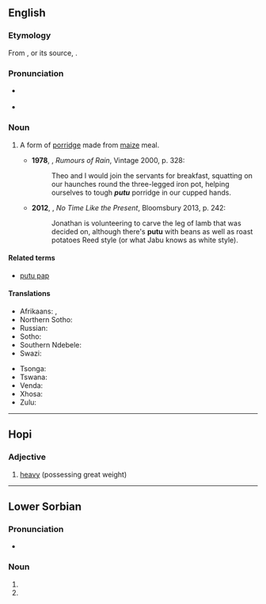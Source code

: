 {{also|puṯu}}

==English==

===Etymology===
From {{etyl|af|en}} {{m|af|putu}}, or its source, {{etyl|zu|en}} {{m|zu|uphuthu}}.

===Pronunciation===
* {{a|South Africa}} {{IPA|/ˈpʊtʊ/|/ˈpuːtʊ/|lang=en}}
* {{a|UK}} {{IPA|/ˈpuːtuː/|lang=en}}

===Noun===
{{en-noun|-}}

# {{lb|en|South Africa}} A form of [[porridge]] made from [[maize]] meal. {{defdate|from 20th c.}}
#* '''1978''', {{w|André Brink}}, ''Rumours of Rain'', Vintage 2000, p. 328:
#*: Theo and I would join the servants for breakfast, squatting on our haunches round the three-legged iron pot, helping ourselves to tough '''''putu''''' porridge in our cupped hands.
#*'''2012''', {{w|Nadine Gordimer}}, ''No Time Like the Present'', Bloomsbury 2013, p. 242:
#*:Jonathan is volunteering to carve the leg of lamb that was decided on, although there's '''putu''' with beans as well as roast potatoes Reed style (or what Jabu knows as white style).

====Related terms====
* [[putu pap]]

====Translations====
{{trans-top|maize porridge}}
* Afrikaans: {{t|af|poetoe}}, {{t|af|putu}}
* Northern Sotho: {{t-needed|nso}}
* Russian: {{t+|ru|мамалыга|f}}
* Sotho: {{t-needed|st}}
* Southern Ndebele: {{t-needed|nr}}
* Swazi: {{t-needed|ss}}
{{trans-mid}}
* Tsonga: {{t-needed|ts}}
* Tswana: {{t-needed|tn}}
* Venda: {{t-needed|ve}}
* Xhosa: {{t-needed|xh}}
* Zulu: {{t-needed|zu}}
{{trans-bottom}}

----

==Hopi==

===Adjective===
{{head|hop|adjective}}

# [[heavy]] (possessing great weight)

----

==Lower Sorbian==

===Pronunciation===
* {{IPA|/ˈputu/|lang=dsb}}

===Noun===
{{head|dsb|noun form}}

# {{inflection of|puta||acc|s|lang=dsb}}
# {{inflection of|puta||ins|s|lang=dsb}}